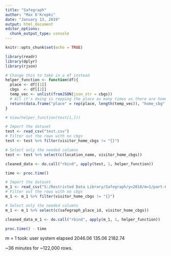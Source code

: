 ```yaml
---
title: "Safegraph"
author: "Max O'Krepki"
date: "January 13, 2019"
output: html_document
editor_options: 
  chunk_output_type: console
---
```


```r
knitr::opts_chunk$set(echo = TRUE)
```

```r
library(readr)
library(dplyr)
library(rjson)
```

```r
# Change this to take in a df instead
helper_function <- function(df){
  place <- df[[1]]
  cbgs  <- df[[2]]
  temp_vec <- unlist(fromJSON(json_str = cbgs))
  # All it's doing is repping the place as many times as there are home cbgs.
  return(data.frame("place" = rep(place, length(temp_vec)), "home_cbg" = names(temp_vec), "visitor_counts" = temp_vec))
}

# View(helper_function(test[1,]))
```

```r
# Import the dataset
test <- read_csv("test.csv")
# Filter out the rows with no cbgs
test <- test %>% filter(visitor_home_cbgs != "{}")

# Select only the needed columns
test <- test %>% select(c(location_name, visitor_home_cbgs))

cleaned_data <- do.call("rbind", apply(test, 1, helper_function))
```


```r
time <- proc.time()

# Import the dataset
m_1 <- read_csv("S:/Restricted Data Library/Safegraph/y=2018/m=1/part-00000-tid-6426590199993539346-61efb93e-41b7-44bf-80a7-c549c703927e-3038.c000.csv")
# Filter out the rows with no cbgs
m_1 <- m_1 %>% filter(visitor_home_cbgs != "{}")

# Select only the needed columns
m_1 <- m_1 %>% select(c(safegraph_place_id, visitor_home_cbgs))

cleaned_data_m_1 <- do.call("rbind", apply(m_1, 1, helper_function))

proc.time() - time
```

m = 1 took:
   user  system elapsed 
2046.06  135.06 2182.74

~36 minutes for ~122,000 rows. 
